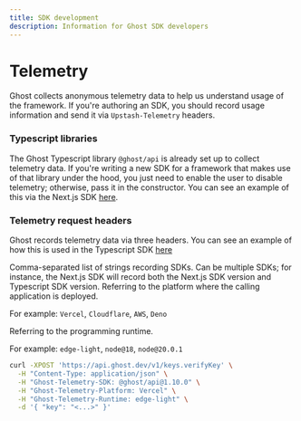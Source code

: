 ```yaml
---
title: SDK development
description: Information for Ghost SDK developers
---
```


# Telemetry 

Ghost collects anonymous telemetry data to help us understand usage of the framework. If you're authoring an SDK, you should record usage information and send it via `Upstash-Telemetry` headers.

### Typescript libraries

The Ghost Typescript library `@ghost/api` is already set up to collect telemetry data. If you're writing a new SDK for a framework that makes use of that library
under the hood, you just need to enable the user to disable telemetry; otherwise, pass it in the constructor. You can see an example of this via the Next.js SDK
[here](https://github.com/getghost/ghost/blob/main/packages/nextjs/src/index.ts#L99).

### Telemetry request headers

Ghost records telemetry data via three headers. You can see an example of how this is used in the Typescript SDK [here](https://github.com/getghost/ghost/blob/main/packages/api/src/client.ts#L138)

<ParamField header="Ghost-Telemetry-SDK" type="string">
Comma-separated list of strings recording SDKs. Can be multiple SDKs; for instance, the Next.js SDK will record both the Next.js SDK version and 
Typescript SDK version.
</ParamField>

<ParamField header="Ghost-Telemetry-Platform" type="string">
Referring to the platform where the calling application is deployed.

For example: `Vercel`, `Cloudflare`, `AWS`, `Deno`
</ParamField>

<ParamField header="Ghost-Telemetry-Runtime" type="string">
Referring to the programming runtime.

For example: `edge-light`, `node@18`, `node@20.0.1`
</ParamField>


```bash Sending Telemetry
curl -XPOST 'https://api.ghost.dev/v1/keys.verifyKey' \
  -H "Content-Type: application/json" \
  -H "Ghost-Telemetry-SDK: @ghost/api@1.10.0" \
  -H "Ghost-Telemetry-Platform: Vercel" \
  -H "Ghost-Telemetry-Runtime: edge-light" \
  -d '{ "key": "<...>" }'
```
  
